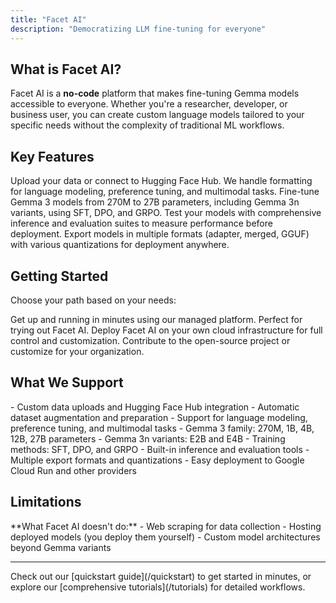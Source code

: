 ```yaml
---
title: "Facet AI"
description: "Democratizing LLM fine-tuning for everyone"
---
```


## What is Facet AI?

Facet AI is a **no-code** platform that makes fine-tuning Gemma models accessible to everyone. Whether you're a researcher, developer, or business user, you can create custom language models tailored to your specific needs without the complexity of traditional ML workflows.

## Key Features

<CardGroup cols={2}>
<Card title="Easy Dataset Preparation" icon="database">
  Upload your data or connect to Hugging Face Hub. We handle formatting for language modeling, preference tuning, and multimodal tasks.
</Card>

<Card title="Multiple Model Sizes" icon="computer">
  Fine-tune Gemma 3 models from 270M to 27B parameters, including Gemma 3n variants, using SFT, DPO, and GRPO.
</Card>

<Card title="Built-in Evaluation" icon="chart-line">
  Test your models with comprehensive inference and evaluation suites to measure performance before deployment.
</Card>

<Card title="Flexible Export" icon="download">
  Export models in multiple formats (adapter, merged, GGUF) with various quantizations for deployment anywhere.
</Card>
</CardGroup>

## Getting Started

Choose your path based on your needs:

<CardGroup cols={3}>
<Card title="Quick Start" icon="rocket" href="/quickstart">
  Get up and running in minutes using our managed platform. Perfect for trying out Facet AI.
</Card>

<Card title="Self-Deploy" icon="server" href="/deployment">
  Deploy Facet AI on your own cloud infrastructure for full control and customization.
</Card>

<Card title="Developer Guide" icon="code" href="/developer">
  Contribute to the open-source project or customize for your organization.
</Card>
</CardGroup>

## What We Support

<AccordionGroup>
<Accordion title="Dataset Management">
  - Custom data uploads and Hugging Face Hub integration
  - Automatic dataset augmentation and preparation
  - Support for language modeling, preference tuning, and multimodal tasks
</Accordion>

<Accordion title="Model Training">
  - Gemma 3 family: 270M, 1B, 4B, 12B, 27B parameters
  - Gemma 3n variants: E2B and E4B
  - Training methods: SFT, DPO, and GRPO
</Accordion>

<Accordion title="Evaluation & Deployment">
  - Built-in inference and evaluation tools
  - Multiple export formats and quantizations
  - Easy deployment to Google Cloud Run and other providers
</Accordion>
</AccordionGroup>

## Limitations

<Warning>
**What Facet AI doesn't do:**
- Web scraping for data collection
- Hosting deployed models (you deploy them yourself)
- Custom model architectures beyond Gemma variants
</Warning>

---


<Callout title="Need help?" type="info">
  Check out our [quickstart guide](/quickstart) to get started in minutes, or explore our [comprehensive tutorials](/tutorials) for detailed workflows.
</Callout>
